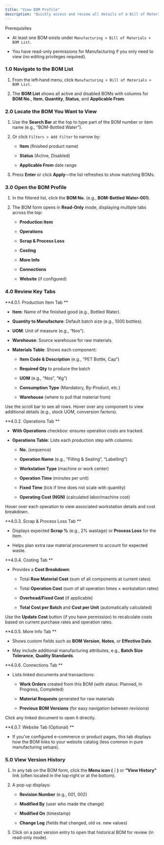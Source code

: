 ```yaml
---
title: "View BOM Profile"
description: "Quickly access and review all details of a Bill of Materials (BOM)—including components, operations, costing, and version history—so you understand exactly how a finished good is manufactured."
---
```


<Info>
  Prerequisites

  - At least one BOM exists under `Manufacturing > Bill of Materials > BOM List.`  

  - You have read-only permissions for Manufacturing if you only need to view (no editing privileges required).
</Info>

### 1.0 Navigate to the BOM List

1. From the left‐hand menu, click `Manufacturing > Bill of Materials > BOM List. ` 

2. The **BOM List** shows all active and disabled BOMs with columns for **BOM No.**, **Item**, **Quantity**, **Status**, and **Applicable From**.

### 2.0 Locate the BOM You Want to View

1. Use the **Search Bar** at the top to type part of the BOM number or item name (e.g., “BOM-Bottled Water”).  

2. Or click `Filters > Add Filter` to narrow by:  

   - **Item** (finished product name)  

   - **Status** (Active, Disabled)  

   - **Applicable From** date range  

3. Press **Enter** or click **Apply**—the list refreshes to show matching BOMs.

### 3.0 Open the BOM Profile

1. In the filtered list, click the **BOM No.** (e.g., **BOM-Bottled Water-001**).  

2. The BOM form opens in **Read-Only** mode, displaying multiple tabs across the top:  

   - **Production Item**  

   - **Operations**  

   - **Scrap & Process Loss**  

   - **Costing**  

   - **More Info**  

   - **Connections**  

   - **Website** (if configured)

### 4.0 Review Key Tabs

**4.0.1. Production Item Tab  **

- **Item**: Name of the finished good (e.g., Bottled Water).  

- **Quantity to Manufacture**: Default batch size (e.g., 1000 bottles).  

- **UOM**: Unit of measure (e.g., “Nos”).  

- **Warehouse**: Source warehouse for raw materials.  

- **Materials Table**: Shows each component:  

  - **Item Code & Description** (e.g., “PET Bottle, Cap”)  

  - **Required Qty** to produce the batch  

  - **UOM** (e.g., “Nos”, “Kg”)  

  - **Consumption Type** (Mandatory, By-Product, etc.)  

  - **Warehouse** (where to pull that material from)  

Use the scroll bar to see all rows. Hover over any component to view additional details (e.g., stock UOM, conversion factors).

**4.0.2. Operations Tab ** 

- **With Operations** checkbox: ensures operation costs are tracked.  

- **Operations Table**: Lists each production step with columns:  

  - **No.** (sequence)  

  - **Operation Name** (e.g., “Filling & Sealing”, “Labelling”)  

  - **Workstation Type** (machine or work center)  

  - **Operation Time** (minutes per unit)  

  - **Fixed Time** (tick if time does not scale with quantity)  

  - **Operating Cost (NGN)** (calculated labor/machine cost)  

Hover over each operation to view associated workstation details and cost breakdown.

**4.0.3. Scrap & Process Loss Tab ** 

- Displays expected **Scrap %** (e.g., 2% wastage) or **Process Loss** for the item.  

- Helps plan extra raw material procurement to account for expected waste.

**4.0.4. Costing Tab ** 

- Provides a **Cost Breakdown**:  

  - Total **Raw Material Cost** (sum of all components at current rates)  

  - Total **Operation Cost** (sum of all operation times × workstation rates)  

  - **Overhead/Fixed Cost** (if applicable)  

  - **Total Cost per Batch** and **Cost per Unit** (automatically calculated)  

Use the **Update Cost** button (if you have permission) to recalculate costs based on current purchase rates and operation rates.

**4.0.5. More Info Tab  **

- Shows custom fields such as **BOM Version**, **Notes**, or **Effective Date**.  

- May include additional manufacturing attributes, e.g., **Batch Size Tolerance**, **Quality Standards**.

**4.0.6. Connections Tab  **

- Lists linked documents and transactions:  

  - **Work Orders** created from this BOM (with status: Planned, In Progress, Completed)  

  - **Material Requests** generated for raw materials  

  - **Previous BOM Versions** (for easy navigation between revisions)  

Click any linked document to open it directly.

**4.0.7. Website Tab (Optional)  **

- If you’ve configured e-commerce or product pages, this tab displays how the BOM links to your website catalog (less common in pure manufacturing setups).

### 5.0 View Version History

1. In any tab on the BOM form, click the **Menu icon (⋮)** or **“View History”** link (often located in the top‐right or at the bottom).  

2. A pop-up displays:  

   - **Revision Number** (e.g., 001, 002)  

   - **Modified By** (user who made the change)  

   - **Modified On** (timestamp)  

   - **Change Log** (fields that changed, old vs. new values)  

3. Click on a past version entry to open that historical BOM for review (in read-only mode).